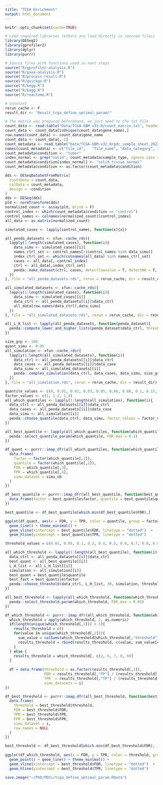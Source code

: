 ```yaml
---
title: "TCGA Enrichment"
output: html_document
---
```


```r
knitr::opts_chunk$set(cache=TRUE)

# Load required libraries (others are load directly in sourced files)
library(DESeq2)
library(gprofiler2)
library(dplyr)
library(purrr)

# Source files with functions used in next steps
source("R/gprofiler-analysis.R")
source("R/gsea-analysis.R")
source("R/process-result.R")
source("R/quickgo.R")
source("R/kegg.R")
source("R/kegg.R")
source("R/reactome.R")

# Constant
rerun_cache <- F
result_dir <- "Result_tcga_define_optimal_param/"
```

```r
# The matrix was prepared beforehand, we just need to the txt file
count_data <- read.table("Data/TCGA-GBM-v32.0/count_matrix.txt", header = T, sep = "\t", as.is = T, row.names = 1, check.names = F)
count_data <- count_data[isUnique(count_data$gene_name),]
row.names(count_data) <- count_data$gene_name
count_data <- count_data[,-1]
count_metadata <- read.table("Data/TCGA-GBM-v32.0/gdc_sample_sheet.2022-07-18.tsv", header = T, as.is = T, sep = "\t", check.names = F)
names(count_metadata) <- c("file_id",	"file_name", "data_category", "data_type", "project_id", "case_id", "sample_id", "sample_type")
count_metadata$condition <- "tumor"
index_normal <- grep("solid", count_metadata$sample_type, ignore.case = T, perl = T)
count_metadata$condition[index_normal] <- "solid_tissue_normal"
count_metadata$condition <- as.factor(count_metadata$condition)
```

```r
dds <- DESeqDataSetFromMatrix(
  countData = count_data, 
  colData = count_metadata, 
  design = ~condition
)
dds <- DESeq(dds)
pld <- normTransform(dds)
normalized_count <- assay(pld, blind = F)
control_index <- which(count_metadata$condition == "control")
control_names <- colnames(normalized_count)[control_index]
all_data <- as.matrix(normalized_count)
```

```r
simulated_cases <- lapply(control_names, function(x){x})

all_penda_datasets <- xfun::cache_rds({
  lapply(1:length(simulated_cases), function(i){
    data_simu <- simulated_cases[[i]]
    names_ctrl_set <- control_names[!(control_names %in% data_simu)]
    index_ctrl_set <- which(colnames(all_data) %in% names_ctrl_set)
    cases <- all_data[,-control_index]
    ctrl <- all_data[,index_ctrl_set]
    penda::make_dataset(ctrl, cases, detectlowvalue = T, detectNA = T, threshold = 0.99)
  })
}, file = "all_penda_datasets.rds", rerun = rerun_cache, dir = result_dir)

all_simulated_datasets <- xfun::cache_rds({
  lapply(1:length(simulated_cases), function(i){
    data_simu <- simulated_cases[[i]]
    data_ctrl <- all_penda_datasets[[i]]$data_ctrl
    all_data[row.names(data_ctrl),data_simu]
  })
}, file = "all_simulated_datasets.rds", rerun = rerun_cache, dir = result_dir)
```

```r
all_L_H_list <- lapply(all_penda_datasets, function(penda_dataset){
  penda::compute_lower_and_higher_lists(penda_dataset$data_ctrl, threshold = 0.99, s_max = 30)
})
```

```r
size_grp <- 100
quant_simu <- 0.05
all_simulation <- xfun::cache_rds({
  lapply(1:length(all_simulated_datasets), function(i){
    data_ctrl <- all_penda_datasets[[i]]$data_ctrl
    data_cases <- all_penda_datasets[[i]]$data_case
    data_simu <- all_simulated_datasets[[i]]
    penda::complex_simulation(data_ctrl, data_cases, data_simu, size_grp, quant_simu)
  })
}, file = "all_simulation.rds", rerun = rerun_cache, dir = result_dir)
```

```r
quantile_values <- c(0, 0.01, 0.02, 0.03, 0.05, 0.06, 0.08, 0.1, 0.15, 0.2, 0.3, 0.4)
factor_values <- c(1, 1.2, 1.4)
all_which_quantiles <- lapply(1:length(all_simulation), function(i){
  data_ctrl <- all_penda_datasets[[i]]$data_ctrl
  data_cases <- all_penda_datasets[[i]]$data_case
  data_simu <- all_simulation[[i]]
  penda::choose_quantile(data_ctrl, data_simu, factor_values = factor_values, quantile_values = quantile_values)
})

all_best_quantile <- lapply(all_which_quantiles, function(which_quantile){
  penda::select_quantile_param(which_quantile, FDR_max = 0.1)
})

df_quant <- purrr::imap_dfr(all_which_quantiles, function(which_quantile, simu_nb){
  data.frame(
    factor = factor(which_quantile[,1]),
    quantile = factor(which_quantile[,2]),
    FDR = which_quantile[,3],
    TPR = which_quantile[,4],
    simu_dataset = simu_nb
  )
})

df_best_quantile <- purrr::imap_dfr(all_best_quantile, function(best_quantile, i){
  data.frame(factor = best_quantile$factor, quantile = best_quantile$quantile, FDR = best_quantile$FDR, TPR = best_quantile$TPR, simu_dataset = i, row.names = NULL)
})

best_quantile <- df_best_quantile[which.min(df_best_quantile$FDR),]

ggplot(df_quant, aes(x = FDR, y = TPR, color = quantile, group = factor, shape = factor)) + geom_point() + 
  geom_line() + theme_minimal() +
  geom_vline(xintercept = best_quantile$FDR, linetype = "dotted")  +
  geom_hline(yintercept = best_quantile$TPR, linetype = "dotted")
```

```r
threshold_values = c(0.01, 0.05, 0.1, 0.3, 0.4, 0.5, 0.6, 0.7, 0.8, 0.9)

all_which_threshold <- lapply(1:length(all_best_quantile), function(i){
  data_ctrl <- all_penda_datasets[[i]]$data_ctrl
  best_quant <- all_best_quantile[[i]]
  L_H_list <- all_L_H_list[[i]]
  simulation <- all_simulation[[i]]
  best_quant = best_quantile$quantile
  best_fact = best_quantile$factor
  penda::choose_threshold(data_ctrl, L_H_list, 30, simulation, threshold_values, quant_test = best_quant, factor_test = best_fact)
})

all_best_threshold <- lapply(all_which_threshold, function(which_threshold){
  penda::select_threshold_param(which_threshold, FDR_max = 0.05)
})

df_which_threshold <- purrr::imap_dfr(all_which_threshold, function(which_threshold, i){
  which_threshold = apply(which_threshold, 2, as.numeric)
  if(length(unique(which_threshold[,1])) > 1){
    results_threshold = c()
    for(value in unique(which_threshold[,2])){
      sum_value = colSums(which_threshold[which_threshold[,"threshold"] == value, ])
      results_threshold = rbind(results_threshold, c(value, sum_value[c(6, 7, 8, 9)]))
    }
  } else {
    results_threshold = which_threshold[, c(2, 6, 7, 8, 9)]
  }
  
  df = data.frame(threshold = as.factor(results_threshold[,1]),
                  FDR = results_threshold[,"FP"] / (results_threshold[,"TP"] + results_threshold[,"FP"]), 
                  TPR  = results_threshold[,"TP"] / (results_threshold[,"TP"] + results_threshold[,"FN"]),
                  simu_datasets = i)
})

df_best_threshold <- purrr::imap_dfr(all_best_threshold, function(best_threshold, i){
  data.frame(
    threshold = best_threshold$threshold,
    FDR = best_threshold$FDR,
    TPR = best_threshold$TPR,
    FPR = best_threshold$FPR,
    simu_dataset = i, 
    row.names = NULL
  )
})

best_threshold <- df_best_threshold[which.min(df_best_threshold$FDR), ]
  
ggplot(df_which_threshold, aes(x = FDR, y = TPR, color = threshold, group = simu_datasets)) +
  geom_point() + geom_line() + theme_minimal() +
  geom_vline(xintercept = best_threshold$FDR, linetype = "dotted")  +
  geom_hline(yintercept = best_threshold$TPR, linetype = "dotted")
```

```r
save.image("~/PhD/PDCL/tcga_define_optimal_param.RData")
```
